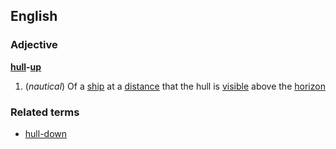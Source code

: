 ==English==
===Adjective===
'''[[hull]]-[[up]]'''
#(''nautical'') Of a [[ship]] at a [[distance]] that the hull is [[visible]] above the [[horizon]]
===Related terms===
*[[hull-down]]